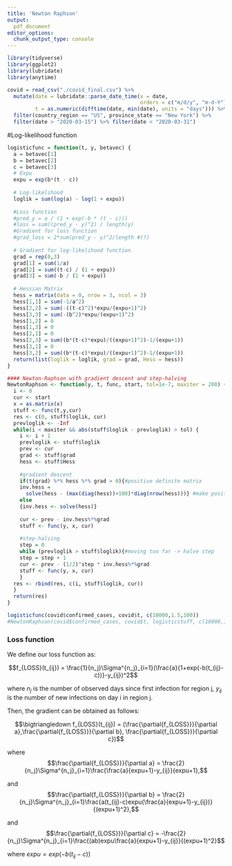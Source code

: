 ```yaml
---
title: 'Newton Raphson'
output:
  pdf_document
editor_options: 
  chunk_output_type: console
---
```


```r
library(tidyverse)
library(ggplot2)
library(lubridate)
library(anytime)
```

```r
covid = read_csv("./covid_final.csv") %>%
  mutate(date = lubridate::parse_date_time(x = date,
                                           orders = c("m/d/y", "m-d-Y")),
         t = as.numeric(difftime(date, min(date), units = "days"))) %>% 
  filter(country_region == "US", province_state == "New York") %>% 
  filter(date > "2020-03-15") %>% filter(date < "2020-03-31")
```

#Log-likelihood function

```r
logisticfunc = function(t, y, betavec) {
  a = betavec[1]
  b = betavec[2]
  c = betavec[3]
  # Expu
  expu = exp(b*(t - c))
  
  # Log-likelihood
  loglik = sum(log(a) - log(1 + expu))
  
  #Loss function 
  #pred_y = a / (1 + exp(-b * (t - c)))
  #loss = sum((pred_y - y)^2) / length(y)
  #Gradient for loss function
  #grad_loss = 2*sum(pred_y - y)^2/length #(?)
  
  # Gradient for log-likelihood function
  grad = rep(0,3)
  grad[1] = sum(1/a)
  grad[2] = sum((t-c) / (1 + expu))
  grad[3] = sum(-b / (1 + expu))
  
  # Hessian Matrix
  hess = matrix(data = 0, nrow = 3, ncol = 3)
  hess[1,1] = sum(-1/a^2)
  hess[2,2] = sum(-((t-c)^2)*expu/(expu+1)^2)
  hess[3,3] = sum(-(b^2)*expu/(expu+1)^2)
  hess[1,2] = 0 
  hess[1,3] = 0
  hess[2,1] = 0
  hess[2,3] = sum((b*(t-c)*expu)/((expu+1)^2)-1/(expu+1))
  hess[3,1] = 0
  hess[3,2] = sum((b*(t-c)*expu)/((expu+1)^2)-1/(expu+1))
  return(list(loglik = loglik, grad = grad, Hess = hess)) 
}
```


```r
#### Newton-Raphson with gradient descent and step-halving
NewtonRaphson <- function(y, t, func, start, tol=1e-7, maxiter = 200) {
  i <- 0
  cur <- start
  x = as.matrix(x)
  stuff <- func(t,y,cur)
  res <- c(0, stuff$loglik, cur)
  prevloglik <- -Inf
  while(i < maxiter && abs(stuff$loglik - prevloglik) > tol) {
    i <- i + 1
    prevloglik <- stuff$loglik
    prev <- cur
    grad <- stuff$grad
    hess <- stuff$Hess
    
    #gradient descent 
    if(t(grad) %*% hess %*% grad > 0){#positive definite matrix
    inv.hess = 
      solve(hess - (max(diag(hess))+100)*diag(nrow(hess)))} #make positive definite matrix negative definite
    else 
    {inv.hess <- solve(hess)}
    
    cur <- prev - inv.hess%*%grad
    stuff <- func(y, x, cur)
    
    #step-halving
    step = 0
    while (prevloglik > stuff$loglik){#moving too far -> halve step
    step = step + 1 
    cur <- prev - (1/2)^step * inv.hess%*%grad
    stuff <- func(y, x, cur)
    }
  res <- rbind(res, c(i, stuff$loglik, cur))
  }
  return(res)
}
```

```r
logisticfunc(covid$confirmed_cases, covid$t, c(10000,1.5,100))
#NewtonRaphson(covid$confirmed_cases, covid$t, logisticstuff, c(10000,1.5,200))
```

### Loss function

We define our loss function as: 

$$f_{LOSS}(t_{ij}) = \frac{1}{n_j}\Sigma^{n_j}_{i=1}(\frac{a}{1+exp(-b(t_{ij}-c))}-y_{ij})^2$$

where $n_j$ is the number of observed days since first infection for region j, $y_{ij}$ is the number of new infections on day i in region j.

Then, the gradient can be obtained as follows:

$$\bigtriangledown f_{LOSS}(t_{ij}) = (\frac{\partial{f_{LOSS}}}{\partial a},\frac{\partial{f_{LOSS}}}{\partial b}, \frac{\partial{f_{LOSS}}}{\partial c})$$


where $$\frac{\partial{f_{LOSS}}}{\partial a} = \frac{2}{n_j}\Sigma^{n_j}_{i=1}\frac{\frac{a}{expu+1}-y_{ij}}{expu+1},$$

and $$\frac{\partial{f_{LOSS}}}{\partial b} = \frac{2}{n_j}\Sigma^{n_j}_{i=1}\frac{a(t_{ij}-c)expu(\frac{a}{expu+1}-y_{ij})}{(expu+1)^2},$$

and $$\frac{\partial{f_{LOSS}}}{\partial c} = -\frac{2}{n_j}\Sigma^{n_j}_{i=1}\frac{(ab)expu\frac{a}{expu+1}-y_{ij}}{(expu+1)^2}$$

where $expu = exp(-b(t_{ij}-c))$




